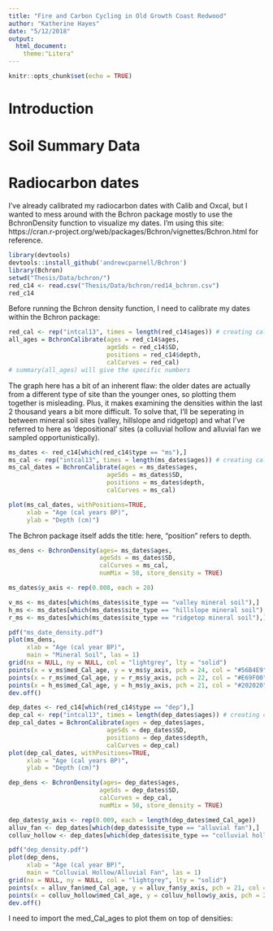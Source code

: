 ```yaml
---
title: "Fire and Carbon Cycling in Old Growth Coast Redwood"
author: "Katherine Hayes"
date: "5/12/2018"
output:
  html_document:
    theme:"Litera"
---
```


```r
knitr::opts_chunk$set(echo = TRUE)
```


# Introduction

# Soil Summary Data

# Radiocarbon dates
I've already calibrated my radiocarbon dates with Calib and Oxcal, but I wanted to mess around with the Bchron package mostly to use the BchronDensity function to visualize my dates. I'm using this site: https://cran.r-project.org/web/packages/Bchron/vignettes/Bchron.html for reference.
```r
library(devtools)
devtools::install_github('andrewcparnell/Bchron')
library(Bchron)
setwd("Thesis/Data/bchron/")
red_c14 <- read.csv("Thesis/Data/bchron/red14_bchron.csv")
red_c14
```
Before running the Bchron density function, I need to calibrate my dates within the Bchron package:
```r
red_cal <- rep("intcal13", times = length(red_c14$ages)) # creating calibration curve
all_ages = BchronCalibrate(ages = red_c14$ages,
                           ageSds = red_c14$SD,
                           positions = red_c14$depth,
                           calCurves = red_cal)
# summary(all_ages) will give the specific numbers

```



The graph here has a bit of an inherent flaw: the older dates are actually from a different type of site than the younger ones, so plotting them together is misleading. Plus, it makes examining the densities within the last 2 thousand years a bit more difficult. To solve that, I'll be seperating in between mineral soil sites (valley, hillslope and ridgetop) and what I've referred to here as 'depositional' sites (a colluvial hollow and alluvial fan we sampled opportunistically).
```r
ms_dates <- red_c14[which(red_c14$type == "ms"),]
ms_cal <- rep("intcal13", times = length(ms_dates$ages)) # creating calibration curve
ms_cal_dates = BchronCalibrate(ages = ms_dates$ages,
                           ageSds = ms_dates$SD,
                           positions = ms_dates$depth,
                           calCurves = ms_cal)

plot(ms_cal_dates, withPositions=TRUE, 
     xlab = "Age (cal years BP)",
     ylab = "Depth (cm)") 
```
The Bchron package itself adds the title: here, "position" refers to depth. 

```r
ms_dens <- BchronDensity(ages= ms_dates$ages,
                         ageSds = ms_dates$SD, 
                         calCurves = ms_cal,
                         numMix = 50, store_density = TRUE)

ms_dates$y_axis <- rep(0.008, each = 28)

v_ms <- ms_dates[which(ms_dates$site_type == "valley mineral soil"),]
h_ms <- ms_dates[which(ms_dates$site_type == "hillslope mineral soil"),]
r_ms <- ms_dates[which(ms_dates$site_type == "ridgetop mineral soil"),]

pdf("ms_date_density.pdf")
plot(ms_dens, 
     xlab = "Age (cal year BP)",
     main = "Mineral Soil", las = 1)
grid(nx = NULL, ny = NULL, col = "lightgrey", lty = "solid")
points(x = v_ms$med_Cal_age, y = v_ms$y_axis, pch = 24, col = "#56B4E9", bg = "#56B4E980")
points(x = r_ms$med_Cal_age, y = r_ms$y_axis, pch = 22, col = "#E69F00", bg = "#E69F0080" )
points(x = h_ms$med_Cal_age, y = h_ms$y_axis, pch = 21, col = "#202020", bg = "#20202080")
dev.off()

```




```r
dep_dates <- red_c14[which(red_c14$type == "dep"),]
dep_cal <- rep("intcal13", times = length(dep_dates$ages)) # creating calibration curve
dep_cal_dates = BchronCalibrate(ages = dep_dates$ages,
                           ageSds = dep_dates$SD,
                           positions = dep_dates$depth,
                           calCurves = dep_cal)
plot(dep_cal_dates, withPositions=TRUE, 
     xlab = "Age (cal years BP)",
     ylab = "Depth (cm)") 
```

```r
dep_dens <- BchronDensity(ages= dep_dates$ages,
                         ageSds = dep_dates$SD, 
                         calCurves = dep_cal,
                         numMix = 50, store_density = TRUE)

dep_dates$y_axis <- rep(0.009, each = length(dep_dates$med_Cal_age))
alluv_fan <- dep_dates[which(dep_dates$site_type == "alluvial fan"),]
colluv_hollow <- dep_dates[which(dep_dates$site_type == "colluvial hollow"),]

pdf("dep_density.pdf")
plot(dep_dens, 
     xlab = "Age (cal year BP)",
     main = "Colluvial Hollow/Alluvial Fan", las = 1)
grid(nx = NULL, ny = NULL, col = "lightgrey", lty = "solid")
points(x = alluv_fan$med_Cal_age, y = alluv_fan$y_axis, pch = 21, col = "#D55E00", bg = "#D55E0080")
points(x = colluv_hollow$med_Cal_age, y = colluv_hollow$y_axis, pch = 22, col = "#009E73", bg = "#009E7380")
dev.off()
```


I need to import the med_Cal_ages to plot them on top of densities:

